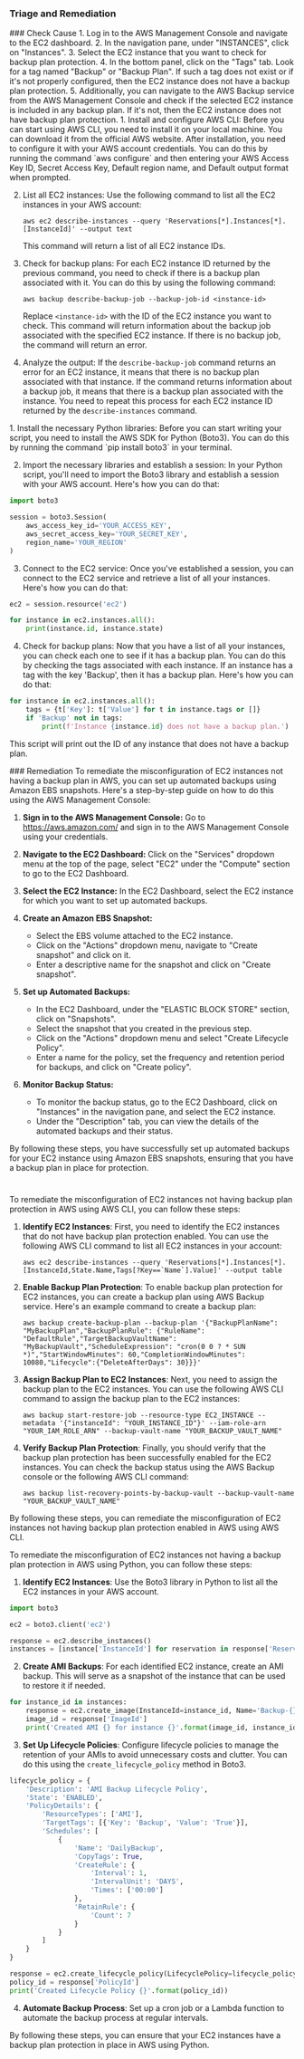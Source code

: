 
### Triage and Remediation
<Tabs>

<Tab title='Cause'>
### Check Cause
<AccordionGroup>
<Accordion title='Using Console' defaultOpen='true'>
1. Log in to the AWS Management Console and navigate to the EC2 dashboard.
2. In the navigation pane, under "INSTANCES", click on "Instances".
3. Select the EC2 instance that you want to check for backup plan protection.
4. In the bottom panel, click on the "Tags" tab. Look for a tag named "Backup" or "Backup Plan". If such a tag does not exist or if it's not properly configured, then the EC2 instance does not have a backup plan protection.
5. Additionally, you can navigate to the AWS Backup service from the AWS Management Console and check if the selected EC2 instance is included in any backup plan. If it's not, then the EC2 instance does not have backup plan protection.
</Accordion>

<Accordion title='Using CLI'>
1. Install and configure AWS CLI: Before you can start using AWS CLI, you need to install it on your local machine. You can download it from the official AWS website. After installation, you need to configure it with your AWS account credentials. You can do this by running the command `aws configure` and then entering your AWS Access Key ID, Secret Access Key, Default region name, and Default output format when prompted.

2. List all EC2 instances: Use the following command to list all the EC2 instances in your AWS account:

   ```
   aws ec2 describe-instances --query 'Reservations[*].Instances[*].[InstanceId]' --output text
   ```
   This command will return a list of all EC2 instance IDs.

3. Check for backup plans: For each EC2 instance ID returned by the previous command, you need to check if there is a backup plan associated with it. You can do this by using the following command:

   ```
   aws backup describe-backup-job --backup-job-id <instance-id>
   ```
   Replace `<instance-id>` with the ID of the EC2 instance you want to check. This command will return information about the backup job associated with the specified EC2 instance. If there is no backup job, the command will return an error.

4. Analyze the output: If the `describe-backup-job` command returns an error for an EC2 instance, it means that there is no backup plan associated with that instance. If the command returns information about a backup job, it means that there is a backup plan associated with the instance. You need to repeat this process for each EC2 instance ID returned by the `describe-instances` command.
</Accordion>

<Accordion title='Using Python'>
1. Install the necessary Python libraries: Before you can start writing your script, you need to install the AWS SDK for Python (Boto3). You can do this by running the command `pip install boto3` in your terminal.

2. Import the necessary libraries and establish a session: In your Python script, you'll need to import the Boto3 library and establish a session with your AWS account. Here's how you can do that:

```python
import boto3

session = boto3.Session(
    aws_access_key_id='YOUR_ACCESS_KEY',
    aws_secret_access_key='YOUR_SECRET_KEY',
    region_name='YOUR_REGION'
)
```

3. Connect to the EC2 service: Once you've established a session, you can connect to the EC2 service and retrieve a list of all your instances. Here's how you can do that:

```python
ec2 = session.resource('ec2')

for instance in ec2.instances.all():
    print(instance.id, instance.state)
```

4. Check for backup plans: Now that you have a list of all your instances, you can check each one to see if it has a backup plan. You can do this by checking the tags associated with each instance. If an instance has a tag with the key 'Backup', then it has a backup plan. Here's how you can do that:

```python
for instance in ec2.instances.all():
    tags = {t['Key']: t['Value'] for t in instance.tags or []}
    if 'Backup' not in tags:
        print(f'Instance {instance.id} does not have a backup plan.')
```

This script will print out the ID of any instance that does not have a backup plan.
</Accordion>

</AccordionGroup>
</Tab>
<Tab title='Remediation'>
### Remediation

<AccordionGroup>
<Accordion title='Using Console' defaultOpen='true'>
To remediate the misconfiguration of EC2 instances not having a backup plan in AWS, you can set up automated backups using Amazon EBS snapshots. Here's a step-by-step guide on how to do this using the AWS Management Console:

1. **Sign in to the AWS Management Console:**
   Go to https://aws.amazon.com/ and sign in to the AWS Management Console using your credentials.

2. **Navigate to the EC2 Dashboard:**
   Click on the "Services" dropdown menu at the top of the page, select "EC2" under the "Compute" section to go to the EC2 Dashboard.

3. **Select the EC2 Instance:**
   In the EC2 Dashboard, select the EC2 instance for which you want to set up automated backups.

4. **Create an Amazon EBS Snapshot:**
   - Select the EBS volume attached to the EC2 instance.
   - Click on the "Actions" dropdown menu, navigate to "Create snapshot" and click on it.
   - Enter a descriptive name for the snapshot and click on "Create snapshot".

5. **Set up Automated Backups:**
   - In the EC2 Dashboard, under the "ELASTIC BLOCK STORE" section, click on "Snapshots".
   - Select the snapshot that you created in the previous step.
   - Click on the "Actions" dropdown menu and select "Create Lifecycle Policy".
   - Enter a name for the policy, set the frequency and retention period for backups, and click on "Create policy".

6. **Monitor Backup Status:**
   - To monitor the backup status, go to the EC2 Dashboard, click on "Instances" in the navigation pane, and select the EC2 instance.
   - Under the "Description" tab, you can view the details of the automated backups and their status.

By following these steps, you have successfully set up automated backups for your EC2 instance using Amazon EBS snapshots, ensuring that you have a backup plan in place for protection.

#
</Accordion>

<Accordion title='Using CLI'>
To remediate the misconfiguration of EC2 instances not having backup plan protection in AWS using AWS CLI, you can follow these steps:

1. **Identify EC2 Instances**: First, you need to identify the EC2 instances that do not have backup plan protection enabled. You can use the following AWS CLI command to list all EC2 instances in your account:
   ```
   aws ec2 describe-instances --query 'Reservations[*].Instances[*].[InstanceId,State.Name,Tags[?Key==`Name`].Value]' --output table
   ```

2. **Enable Backup Plan Protection**: To enable backup plan protection for EC2 instances, you can create a backup plan using AWS Backup service. Here's an example command to create a backup plan:
   ```
   aws backup create-backup-plan --backup-plan '{"BackupPlanName": "MyBackupPlan","BackupPlanRule": {"RuleName": "DefaultRule","TargetBackupVaultName": "MyBackupVault","ScheduleExpression": "cron(0 0 ? * SUN *)","StartWindowMinutes": 60,"CompletionWindowMinutes": 10080,"Lifecycle":{"DeleteAfterDays": 30}}}'
   ```

3. **Assign Backup Plan to EC2 Instances**: Next, you need to assign the backup plan to the EC2 instances. You can use the following AWS CLI command to assign the backup plan to the EC2 instances:
   ```
   aws backup start-restore-job --resource-type EC2_INSTANCE --metadata '{"instanceId": "YOUR_INSTANCE_ID"}' --iam-role-arn "YOUR_IAM_ROLE_ARN" --backup-vault-name "YOUR_BACKUP_VAULT_NAME"
   ```

4. **Verify Backup Plan Protection**: Finally, you should verify that the backup plan protection has been successfully enabled for the EC2 instances. You can check the backup status using the AWS Backup console or the following AWS CLI command:
   ```
   aws backup list-recovery-points-by-backup-vault --backup-vault-name "YOUR_BACKUP_VAULT_NAME"
   ```

By following these steps, you can remediate the misconfiguration of EC2 instances not having backup plan protection enabled in AWS using AWS CLI.
</Accordion>

<Accordion title='Using Python'>
To remediate the misconfiguration of EC2 instances not having a backup plan protection in AWS using Python, you can follow these steps:

1. **Identify EC2 Instances**: Use the Boto3 library in Python to list all the EC2 instances in your AWS account.

```python
import boto3

ec2 = boto3.client('ec2')

response = ec2.describe_instances()
instances = [instance['InstanceId'] for reservation in response['Reservations'] for instance in reservation['Instances']]
```

2. **Create AMI Backups**: For each identified EC2 instance, create an AMI backup. This will serve as a snapshot of the instance that can be used to restore it if needed.

```python
for instance_id in instances:
    response = ec2.create_image(InstanceId=instance_id, Name='Backup-{}'.format(instance_id), NoReboot=True)
    image_id = response['ImageId']
    print('Created AMI {} for instance {}'.format(image_id, instance_id))
```

3. **Set Up Lifecycle Policies**: Configure lifecycle policies to manage the retention of your AMIs to avoid unnecessary costs and clutter. You can do this using the `create_lifecycle_policy` method in Boto3.

```python
lifecycle_policy = {
    'Description': 'AMI Backup Lifecycle Policy',
    'State': 'ENABLED',
    'PolicyDetails': {
        'ResourceTypes': ['AMI'],
        'TargetTags': [{'Key': 'Backup', 'Value': 'True'}],
        'Schedules': [
            {
                'Name': 'DailyBackup',
                'CopyTags': True,
                'CreateRule': {
                    'Interval': 1,
                    'IntervalUnit': 'DAYS',
                    'Times': ['00:00']
                },
                'RetainRule': {
                    'Count': 7
                }
            }
        ]
    }
}

response = ec2.create_lifecycle_policy(LifecyclePolicy=lifecycle_policy)
policy_id = response['PolicyId']
print('Created Lifecycle Policy {}'.format(policy_id))
```

4. **Automate Backup Process**: Set up a cron job or a Lambda function to automate the backup process at regular intervals.

By following these steps, you can ensure that your EC2 instances have a backup plan protection in place in AWS using Python.
</Accordion>

</AccordionGroup>
</Tab>
</Tabs>
